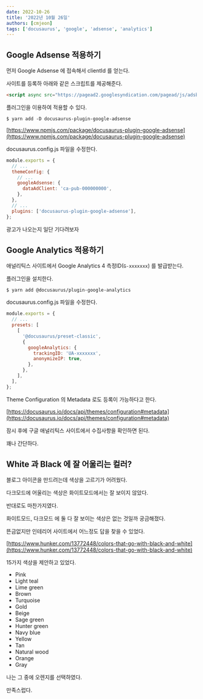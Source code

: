 ```yaml
---
date: 2022-10-26
title: '2022년 10월 26일'
authors: [cmjeon]
tags: ['docusaurus', 'google', 'adsense', 'analytics']
---
```


## Google Adsense 적용하기

먼저 Google Adsense 에 접속해서 clientId 를 얻는다.

사이트를 등록하 아래와 같은 스크립트를 제공해준다.

```html
<script async src="https://pagead2.googlesyndication.com/pagead/js/adsbygoogle.js?client=ca-pub-000000000" crossorigin="anonymous"></script>
```

<!--truncate-->

플러그인을 이용하여 적용할 수 있다.

```shell
$ yarn add -D docusaurus-plugin-google-adsense
```

[https://www.npmjs.com/package/docusaurus-plugin-google-adsense](https://www.npmjs.com/package/docusaurus-plugin-google-adsense)

docusaurus.config.js 파일을 수정한다.

```js
module.exports = {
  // ...
  themeConfig: {
    // ...
    googleAdsense: {
      dataAdClient: 'ca-pub-000000000',
    },
  },
  // ...
  plugins: ['docusaurus-plugin-google-adsense'],
};
```

광고가 나오는지 일단 기다려보자

## Google Analytics 적용하기

애널리틱스 사이트에서 Google Analytics 4 측정ID(`G-xxxxxxx`) 를 발급받는다.

플러그인을 설치한다.

```shell
$ yarn add @docusaurus/plugin-google-analytics
```

docusaurus.config.js 파일을 수정한다.

```js
module.exports = {
  // ...
  presets: [
    [
      '@docusaurus/preset-classic',
      {
        googleAnalytics: {
          trackingID: 'UA-xxxxxxx',
          anonymizeIP: true,
        },
      },
    ],
  ],
};
```

Theme Configuration 의 Metadata 로도 등록이 가능하다고 한다.

[https://docusaurus.io/docs/api/themes/configuration#metadata](https://docusaurus.io/docs/api/themes/configuration#metadata)

잠시 후에 구글 애널리틱스 사이트에서 수집사항을 확인하면 된다.

꽤나 간단하다.

## White 과 Black 에 잘 어울리는 컬러?

블로그 아이콘을 만드려는데 색상을 고르기가 어려웠다.

다크모드에 어울리는 색상은 화이트모드에서는 잘 보이지 않았다.

반대로도 마찬가지였다.

화이트모드, 다크모드 에 둘 다 잘 보이는 색상은 없는 것일까 궁금해졌다.

뜬금없지만 인테리어 사이트에서 어느정도 답을 찾을 수 있었다.

[https://www.hunker.com/13772448/colors-that-go-with-black-and-white](https://www.hunker.com/13772448/colors-that-go-with-black-and-white)

15가지 색상을 제안하고 있었다.

- Pink
- Light teal
- Lime green
- Brown
- Turquoise
- Gold
- Beige
- Sage green
- Hunter green
- Navy blue
- Yellow
- Tan
- Natural wood
- Orange
- Gray

나는 그 중에 오렌지를 선택하였다.

만족스럽다.